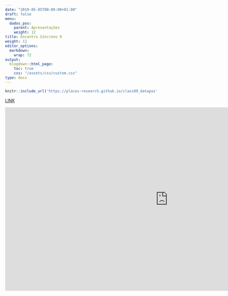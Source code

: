 ```yaml
---
date: "2019-05-05T00:00:00+01:00"
draft: false
menu:
  dados_pos:
    parent: Apresentações
    weight: 12
title: Encontro Síncrono 9
weight: 12
editor_options: 
  markdown: 
    wrap: 72
output: 
  blogdown::html_page:
    toc: true
    css: "/assets/css/custom.css"
type: docs
---
```



```r
knitr::include_url('https://places-research.github.io/class09_datapos', height = "400px")
```

[LINK](https://places-research.github.io/class09_datapos)


<iframe width="1068" height="601" src="https://www.youtube.com/embed/zFKpNn2OMBQ" frameborder="0" allow="accelerometer; autoplay; clipboard-write; encrypted-media; gyroscope; picture-in-picture" allowfullscreen></iframe>